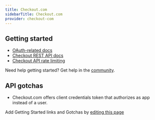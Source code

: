 ```yaml
---
title: Checkout.com
sidebarTitle: Checkout.com
provider: checkout-com
---
```



<Overview />
<PreBuiltTooling provider={providers[pageMetadata.provider]} />


## Getting started

-   [OAuth-related docs](https://api-reference.checkout.com/#OAuth)
-   [Checkout REST API docs](https://api-reference.checkout.com)
-   [Checkout API rate limiting](https://www.checkout.com/docs/developer-resources/api/api-rate-limits)

<Tip>Need help getting started? Get help in the [community](https://nango.dev/slack).</Tip>

## API gotchas

-   Checkout.com offers client credentials token that authorizes as app instead of a user.

<Note>Add Getting Started links and Gotchas by [editing this page](https://github.com/nangohq/nango/tree/master/docs-v2/integrations/all/checkout-com.mdx)</Note>
